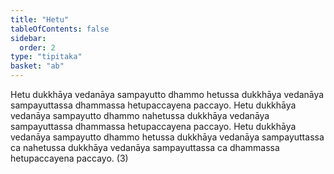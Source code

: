```yaml
---
title: "Hetu"
tableOfContents: false
sidebar:
  order: 2
type: "tipitaka"
basket: "ab"
---
```



<DynamicBreadcrumb />

<Division number="88">

<Paragraph number="150">
Hetu dukkhāya vedanāya sampayutto dhammo hetussa dukkhāya vedanāya sampayuttassa dhammassa hetupaccayena paccayo. Hetu dukkhāya vedanāya sampayutto dhammo nahetussa dukkhāya vedanāya sampayuttassa dhammassa hetupaccayena paccayo. Hetu dukkhāya vedanāya sampayutto dhammo hetussa dukkhāya vedanāya sampayuttassa ca nahetussa dukkhāya vedanāya sampayuttassa ca dhammassa hetupaccayena paccayo. (3)
</Paragraph>
</Division>